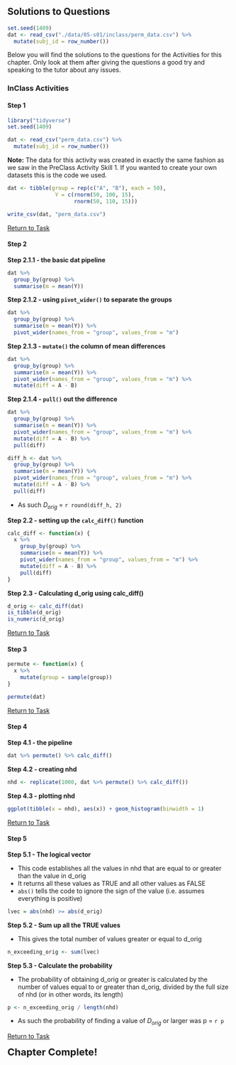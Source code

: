 ## Solutions to Questions

```r
set.seed(1409)
dat <- read_csv("./data/05-s01/inclass/perm_data.csv") %>% 
  mutate(subj_id = row_number())
``` 

Below you will find the solutions to the questions for the Activities for this chapter. Only look at them after giving the questions a good try and speaking to the tutor about any issues.

### InClass Activities

#### Step 1

```r
library("tidyverse")
set.seed(1409)

dat <- read_csv("perm_data.csv") %>% 
  mutate(subj_id = row_number())
```

**Note:** The data for this activity was created in exactly the same fashion as we saw in the PreClass Activity Skill 1.  If you wanted to create your own datasets this is the code we used.

```r

dat <- tibble(group = rep(c("A", "B"), each = 50),
               Y = c(rnorm(50, 100, 15),
                     rnorm(50, 110, 15)))

write_csv(dat, "perm_data.csv")
```

[Return to Task](#Ch5InClassQueT1)

#### Step 2

**Step 2.1.1 - the basic dat pipeline**

```r
dat %>%
  group_by(group) %>%
  summarise(m = mean(Y))
```


**Step 2.1.2 - using `pivot_wider()` to separate the groups**
```r
dat %>%
  group_by(group) %>%
  summarise(m = mean(Y)) %>%
  pivot_wider(names_from = "group", values_from = "m")
```

**Step 2.1.3 - `mutate()` the column of mean differences**
```r
dat %>%
  group_by(group) %>%
  summarise(m = mean(Y)) %>%
  pivot_wider(names_from = "group", values_from = "m") %>%
  mutate(diff = A - B)
```

**Step 2.1.4 - `pull()` out the difference**
```r
dat %>%
  group_by(group) %>%
  summarise(m = mean(Y)) %>%
  pivot_wider(names_from = "group", values_from = "m") %>%
  mutate(diff = A - B) %>%
  pull(diff)
```

```r
diff_h <- dat %>%
  group_by(group) %>%
  summarise(m = mean(Y)) %>%
  pivot_wider(names_from = "group", values_from = "m") %>%
  mutate(diff = A - B) %>%
  pull(diff)
```

* As such $D_{orig}$ = `r round(diff_h, 2)`

**Step 2.2 - setting up the `calc_diff()` function**
```r
calc_diff <- function(x) {
  x %>%
    group_by(group) %>%
    summarise(m = mean(Y)) %>%
    pivot_wider(names_from = "group", values_from = "m") %>%
    mutate(diff = A - B) %>%
    pull(diff)
}
```

**Step 2.3 - Calculating d_orig using calc_diff()**
```r
d_orig <- calc_diff(dat)
is_tibble(d_orig)
is_numeric(d_orig)
```

[Return to Task](#Ch5InClassQueT2)

#### Step 3

```r
permute <- function(x) {
  x %>%
    mutate(group = sample(group))
}

permute(dat)
```

[Return to Task](#Ch5InClassQueT3)

#### Step 4

**Step 4.1 - the pipeline**
```r
dat %>% permute() %>% calc_diff()
```


**Step 4.2 - creating nhd**
```r
nhd <- replicate(1000, dat %>% permute() %>% calc_diff())
```

**Step 4.3 - plotting nhd**
```r
ggplot(tibble(x = nhd), aes(x)) + geom_histogram(binwidth = 1)
```

[Return to Task](#Ch5InClassQueT4)

#### Step 5

**Step 5.1 - The logical vector**

* This code establishes all the values in nhd that are equal to or greater than the value in d_orig
* It returns all these values as TRUE and all other values as FALSE
* `abs()` tells the code to ignore the sign of the value (i.e. assumes everything is positive)

```r
lvec = abs(nhd) >= abs(d_orig)
```


**Step 5.2 - Sum up all the TRUE values**

* This gives the total number of values greater or equal to d_orig
```r
n_exceeding_orig <- sum(lvec)
```

**Step 5.3 - Calculate the probability**

* The probability of obtaining d_orig or greater is calculated by the number of values equal to or greater than d_orig, divided by the full size of nhd (or in other words, its length)

```r
p <- n_exceeding_orig / length(nhd)
```

* As such the probability of finding a value of $D_{orig}$ or larger was p = `r p`

[Return to Task](#Ch5InClassQueT5)

<span style="font-size: 22px; font-weight: bold; color: var(--purple);">Chapter Complete!</span>

